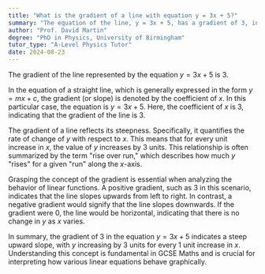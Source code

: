 ```yaml
---
title: "What is the gradient of a line with equation y = 3x + 5?"
summary: "The equation of the line, y = 3x + 5, has a gradient of 3, indicating it rises 3 units vertically for every 1 unit it moves horizontally."
author: "Prof. David Martin"
degree: "PhD in Physics, University of Birmingham"
tutor_type: "A-Level Physics Tutor"
date: 2024-08-23
---
```


The gradient of the line represented by the equation $y = 3x + 5$ is $3$.

In the equation of a straight line, which is generally expressed in the form $y = mx + c$, the gradient (or slope) is denoted by the coefficient of $x$. In this particular case, the equation is $y = 3x + 5$. Here, the coefficient of $x$ is $3$, indicating that the gradient of the line is $3$.

The gradient of a line reflects its steepness. Specifically, it quantifies the rate of change of $y$ with respect to $x$. This means that for every unit increase in $x$, the value of $y$ increases by $3$ units. This relationship is often summarized by the term "rise over run," which describes how much $y$ "rises" for a given "run" along the $x$-axis.

Grasping the concept of the gradient is essential when analyzing the behavior of linear functions. A positive gradient, such as $3$ in this scenario, indicates that the line slopes upwards from left to right. In contrast, a negative gradient would signify that the line slopes downwards. If the gradient were $0$, the line would be horizontal, indicating that there is no change in $y$ as $x$ varies.

In summary, the gradient of $3$ in the equation $y = 3x + 5$ indicates a steep upward slope, with $y$ increasing by $3$ units for every $1$ unit increase in $x$. Understanding this concept is fundamental in GCSE Maths and is crucial for interpreting how various linear equations behave graphically.
    